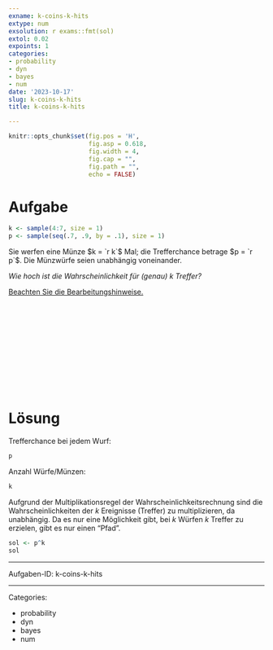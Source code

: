 ```yaml
---
exname: k-coins-k-hits
extype: num
exsolution: r exams::fmt(sol)
extol: 0.02
expoints: 1
categories:
- probability
- dyn
- bayes
- num
date: '2023-10-17'
slug: k-coins-k-hits
title: k-coins-k-hits

---
```






```r
knitr::opts_chunk$set(fig.pos = 'H',
                      fig.asp = 0.618,
                      fig.width = 4,
                      fig.cap = "", 
                      fig.path = "",
                      echo = FALSE)
```






# Aufgabe

```r
k <- sample(4:7, size = 1)
p <- sample(seq(.7, .9, by = .1), size = 1)
```


Sie werfen eine Münze $k = `r k`$ Mal; die Trefferchance betrage $p = `r p`$.
Die Münzwürfe seien unabhängig voneinander.

*Wie hoch ist die Wahrscheinlichkeit für (genau) $k$ Treffer?*


[Beachten Sie die Bearbeitungshinweise.](https://start-bayes.netlify.app/pruefung#bearbeitungshinweise)





</br>
</br>
</br>
</br>
</br>
</br>
</br>
</br>
</br>
</br>

# Lösung

Trefferchance bei jedem Wurf:

```r
p
```

Anzahl Würfe/Münzen:

```r
k
```



Aufgrund der Multiplikationsregel der Wahrscheinlichkeitsrechnung sind die Wahrscheinlichkeiten der $k$ Ereignisse (Treffer) zu multiplizieren, da unabhängig.
Da es nur eine Möglichkeit gibt, bei $k$ Würfen $k$ Treffer zu erzielen, 
gibt es nur einen "Pfad".

```r
sol <- p^k 
sol
```


---

Aufgaben-ID: k-coins-k-hits




---

Categories: 

- probability
- dyn
- bayes
- num

